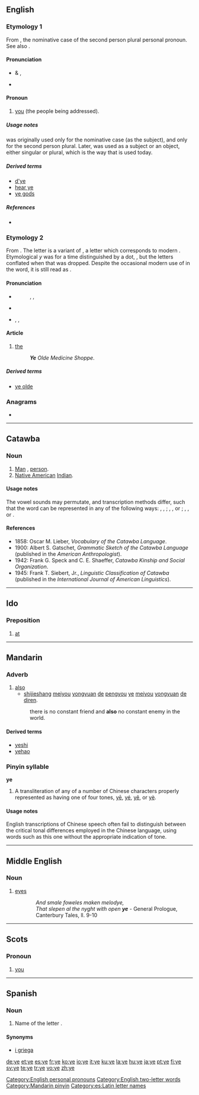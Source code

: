 {{wikipedia|dab=ye}}
{{also|Appendix:Variations of "ye"}}
==English==
{{rank|sort|town|dark|437|ye|common|subject|can't}}

===Etymology 1===
From {{etyl|ang}} {{term|ge|ġē|lang=ang}}, the nominative case of the second person plural personal pronoun. See also {{term|you}}.

====Pronunciation====
* {{a|RP}} & {{a|US}} {{IPA|/jiː/}}, {{SAMPA|/ji:/}}
* {{audio|en-us-ye.ogg|Audio (US)}}
*: {{rhymes|iː}}

====Pronoun====
{{en-pron|desc=personal pronoun}}

# {{context|Northumbrian|Cornwall|Irish|archaic|}} [[you]] (the people being addressed).

=====Usage notes=====
{{term|ye|Ye}} was originally used only for the nominative case (as the subject), and only for the second person plural. Later, {{term|ye}} was used as a subject or an object, either singular or plural, which is the way that {{term|you}} is used today.

=====Derived terms=====
* [[d'ye]]
* [[hear ye]]
* [[ye gods]]

=====References=====
* {{R:Dobson & Irwin Newcastle 1970}}

===Etymology 2===
From {{etyl|enm}} {{term|þe|lang=enm}}. The letter {{term|y}} is a variant of {{term|þ||thorn}}, a letter which corresponds to modern {{term|th}}. Etymological ''y'' was for a time distinguished by a dot, {{term|ẏ}}, but the letters conflated when that was dropped. Despite the occasional modern use of {{term|y}} in the word, it is still read as {{term|the}}.

====Pronunciation====
* {{a|stressed}}
*: {{enPR|''th''ē}}, {{IPA|/ðiː/}}, {{SAMPA|/Di:/}}
*: {{audio|en-us-the-stressed.ogg|Audio (US)}}
* {{a|unstressed}}
* {{enPR|''th''ə}}, {{IPA|/ðə/}}, {{SAMPA|/D@/}} <!-- (''but see notes below'') -><!- what notes? -->
*: {{audio|en-ca-the.ogg|Audio (CA)}}
*: {{audio|en-us-the-unstressed.ogg|Audio (US)}}

====Article====
{{infl|en|article}}

# {{context|archaic|definite}} [[the]]
#: '''''Ye''' Olde Medicine Shoppe''.

=====Derived terms=====
* [[ye olde]]

===Anagrams===
* {{alphagram|[[ey#English|ey]]}} 

[[Category:English personal pronouns]]
[[Category:English two-letter words]]

----

==Catawba==

===Noun===
{{infl|chc|noun}}

# [[Man]] {{i|adult male human}}, [[person]].
# [[Native American]] [[Indian]].

====Usage notes====
The vowel sounds may permutate, and transcription methods differ, such that the word can be represented in any of the following ways: {{term|ye`}}, {{term|ye'}}, {{term|ye´}} {{i|reflecting differing transcriptions}}; {{term|yé}}, {{term|yí}}, or {{term|yę}} {{i|reflecting vowel permutation}}; {{term|yä´n}}, {{term|inyen|i<sup>n</sup>ye<sup>n</sup>}}, or {{term|įyę}} {{i|reflecting vowel permutation and differing transcription}}.

====References====
* 1858: Oscar M. Lieber, ''Vocabulary of the Catawba Language''.
* 1900: Albert S. Gatschet, ''Grammatic Sketch of the Catawba Language'' (published in the ''American Anthropologist'').
* 1942: Frank G. Speck and C. E. Shaeffer, ''Catawba Kinship and Social Organization''.
* 1945: Frank T. Siebert, Jr., ''Linguistic Classification of Catawba'' (published in the ''International Journal of American Linguistics'').

----

==Ido==

===Preposition===
{{infl|io|preposition}}

# [[at]]

----

==Mandarin==

===Adverb===
{{cmn-adv|p|pin=[[yě]]/[[ye3]]|pint=ye3|tas=也}}

# [[also]]
#* [[shijieshang]] [[meiyou]] [[yongyuan]] [[de]] [[pengyou]] [[ye]] [[meiyou]] [[yongyuan]] [[de]] [[diren]].
#: there is no constant friend and '''also''' no constant enemy in the world.

====Derived terms====
* [[yeshi]]
* [[yehao]]

===Pinyin syllable===
'''ye'''

# A transliteration of any of a number of Chinese characters properly represented as having one of four tones, [[yē]], [[yé]], [[yě]], or [[yè]].

====Usage notes====
English transcriptions of Chinese speech often fail to distinguish between the critical tonal differences employed in the Chinese language, using words such as this one without the appropriate indication of tone.

[[Category:Mandarin pinyin]]

----

==Middle English==

===Noun===
{{infl|enm|noun|plural}}

# [[eyes]]
:: ''And smale foweles maken melodye,<br>That slepen al the nyght with open '''ye''''' - General Prologue, Canterbury Tales, ll. 9-10

----

==Scots==

===Pronoun===
{{sco-pron}}

# [[you]]

----

==Spanish==

===Noun===
{{es-noun-f}}

# Name of the letter {{term|y}}.

====Synonyms====
* [[i griega]]

[[Category:es:Latin letter names]]

[[de:ye]]
[[et:ye]]
[[es:ye]]
[[fr:ye]]
[[ko:ye]]
[[io:ye]]
[[it:ye]]
[[ku:ye]]
[[la:ye]]
[[hu:ye]]
[[ja:ye]]
[[pt:ye]]
[[fi:ye]]
[[sv:ye]]
[[te:ye]]
[[tr:ye]]
[[vo:ye]]
[[zh:ye]]